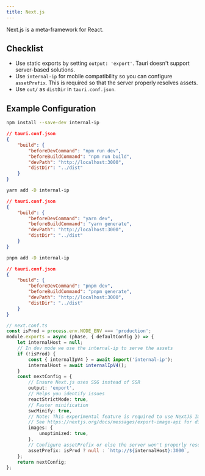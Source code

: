 ```yaml
---
title: Next.js
---
```



Next.js is a meta-framework for React.

## Checklist

- Use static exports by setting `output: 'export'`. Tauri doesn't support server-based solutions.
- Use `internal-ip` for mobile compatibility so you can configure `assetPrefix`. This is required so that the server properly resolves assets.
- Use `out/` as `distDir` in `tauri.conf.json`.

## Example Configuration

<Tabs>
<TabItem label="npm">

```sh
npm install --save-dev internal-ip
```

```json
// tauri.conf.json
{
	"build": {
		"beforeDevCommand": "npm run dev",
		"beforeBuildCommand": "npm run build",
		"devPath": "http://localhost:3000",
		"distDir": "../dist"
	}
}
```

</TabItem>
<TabItem label="yarn">

```sh
yarn add -D internal-ip
```

```json
// tauri.conf.json
{
	"build": {
		"beforeDevCommand": "yarn dev",
		"beforeBuildCommand": "yarn generate",
		"devPath": "http://localhost:3000",
		"distDir": "../dist"
	}
}
```

</TabItem>
<TabItem label="pnpm">

```sh
pnpm add -D internal-ip
```

```json
// tauri.conf.json
{
	"build": {
		"beforeDevCommand": "pnpm dev",
		"beforeBuildCommand": "pnpm generate",
		"devPath": "http://localhost:3000",
		"distDir": "../dist"
	}
}
```

</TabItem>
</Tabs>

```ts
// next.conf.ts
const isProd = process.env.NODE_ENV === 'production';
module.exports = async (phase, { defaultConfig }) => {
	let internalHost = null;
	// In dev mode we use the internal-ip to serve the assets
	if (!isProd) {
		const { internalIpV4 } = await import('internal-ip');
		internalHost = await internalIpV4();
	}
	const nextConfig = {
		// Ensure Next.js uses SSG instead of SSR
		output: 'export',
		// Helps you identify issues
		reactStrictMode: true,
		// Faster minification
		swcMinify: true,
		// Note: This experimental feature is required to use NextJS Image in SSG mode.
		// See https://nextjs.org/docs/messages/export-image-api for different workarounds.
		images: {
			unoptimized: true,
		},
		// Configure assetPrefix or else the server won't properly resolve your assets.
		assetPrefix: isProd ? null : `http://${internalHost}:3000`,
	};
	return nextConfig;
};
```
